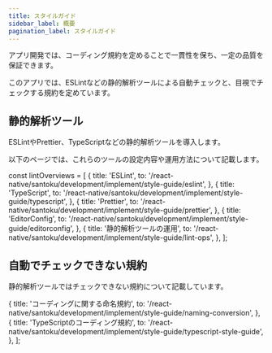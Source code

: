 ```yaml
---
title: スタイルガイド
sidebar_label: 概要
pagination_label: スタイルガイド
---
```


アプリ開発では、コーディング規約を定めることで一貫性を保ち、一定の品質を保証できます。

このアプリでは、ESLintなどの静的解析ツールによる自動チェックと、目視でチェックする規約を定めています。

## 静的解析ツール

ESLintやPrettier、TypeScriptなどの静的解析ツールを導入します。

以下のページでは、これらのツールの設定内容や運用方法について記載します。

<!-- textlint-disable ja-technical-writing/sentence-length,ja-technical-writing/max-comma,ja-spacing/ja-no-space-around-parentheses,jtf-style/3.3.かっこ類と隣接する文字の間のスペースの有無,ja-technical-writing/ja-no-mixed-period,ja-technical-writing/no-unmatched-pair -->

const lintOverviews = [
  {
    title: 'ESLint',
    to: '/react-native/santoku/development/implement/style-guide/eslint',
  },
  {
    title: 'TypeScript',
    to: '/react-native/santoku/development/implement/style-guide/typescript',
  },
  {
    title: 'Prettier',
    to: '/react-native/santoku/development/implement/style-guide/prettier',
  },
  {
    title: 'EditorConfig',
    to: '/react-native/santoku/development/implement/style-guide/editorconfig',
  },
  {
    title: '静的解析ツールの運用',
    to: '/react-native/santoku/development/implement/style-guide/lint-ops',
  },
];

<PageList overviews={lintOverviews} colSize={12} />

<!-- textlint-enable ja-technical-writing/sentence-length,ja-technical-writing/max-comma,ja-spacing/ja-no-space-around-parentheses,jtf-style/3.3.かっこ類と隣接する文字の間のスペースの有無,ja-technical-writing/ja-no-mixed-period,ja-technical-writing/no-unmatched-pair -->

## 自動でチェックできない規約

静的解析ツールではチェックできない規約について記載しています。

<!-- textlint-disable ja-technical-writing/sentence-length,ja-technical-writing/max-comma,ja-spacing/ja-no-space-around-parentheses,jtf-style/3.3.かっこ類と隣接する文字の間のスペースの有無,ja-technical-writing/ja-no-mixed-period,ja-technical-writing/no-unmatched-pair -->

  {
    title: 'コーディングに関する命名規約',
    to: '/react-native/santoku/development/implement/style-guide/naming-conversion',
  },
  {
    title: 'TypeScriptのコーディング規約',
    to: '/react-native/santoku/development/implement/style-guide/typescript-style-guide',
  },
];

<PageList overviews={guideOverviews} colSize={12} />

<!-- textlint-enable ja-technical-writing/sentence-length,ja-technical-writing/max-comma,ja-spacing/ja-no-space-around-parentheses,jtf-style/3.3.かっこ類と隣接する文字の間のスペースの有無,ja-technical-writing/ja-no-mixed-period,ja-technical-writing/no-unmatched-pair -->
